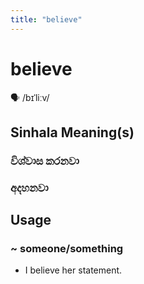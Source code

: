 ```yaml
---
title: "believe"
---
```


# believe

🗣️ /bɪˈliːv/

## Sinhala Meaning(s)

### විශ්වාස කරනවා
### අදහනවා

## Usage

### ~ someone/something

- I believe her statement. 

